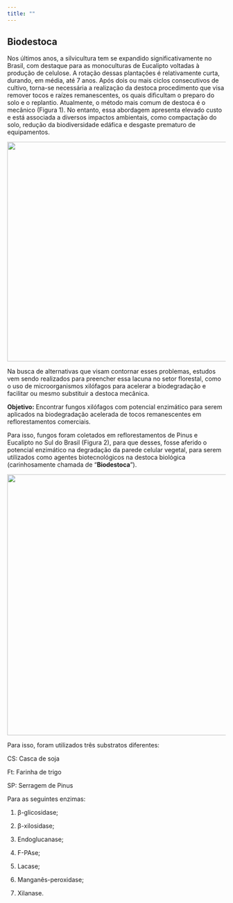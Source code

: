 ```yaml
---
title: ""
---
```


## Biodestoca

Nos últimos anos, a silvicultura tem se expandido significativamente no Brasil, com destaque para as monoculturas de Eucalipto voltadas à produção de celulose. A rotação dessas plantações é relativamente curta, durando, em média, até 7 anos. Após dois ou mais ciclos consecutivos de cultivo, torna-se necessária a realização da destoca procedimento que visa remover tocos e raízes remanescentes, os quais dificultam o preparo do solo e o replantio. Atualmente, o método mais comum de destoca é o mecânico (Figura 1). No entanto, essa abordagem apresenta elevado custo e está associada a diversos impactos ambientais, como compactação do solo, redução da biodiversidade edáfica e desgaste prematuro de equipamentos.

![](images/clipboard-2107435690.png){fig-align="center" width="506"}

Na busca de alternativas que visam contornar esses problemas, estudos vem sendo realizados para preencher essa lacuna no setor florestal, como o uso de microorganismos xilófagos para acelerar a biodegradação e facilitar ou mesmo substituir a destoca mecânica.

**Objetivo:** Encontrar fungos xilófagos com potencial enzimático para serem aplicados na biodegradação acelerada de tocos remanescentes em reflorestamentos comerciais.

Para isso, fungos foram coletados em reflorestamentos de Pinus e Eucalipto no Sul do Brasil (Figura 2), para que desses, fosse aferido o potencial enzimático na degradação da parede celular vegetal, para serem utilizados como agentes biotecnológicos na destoca biológica (carinhosamente chamada de "**Biodestoca**").

![](Imagens/Imagem%20do%20WhatsApp%20de%202025-06-20%20à(s)%2023.40.25_478cbf23.jpg){fig-align="center" width="601"}

Para isso, foram utilizados três substratos diferentes:

CS: Casca de soja

Ft: Farinha de trigo

SP: Serragem de Pinus

Para as seguintes enzimas:

1.  β-glicosidase;

2.  β-xilosidase;

3.  Endoglucanase;

4.  F-PAse;

5.  Lacase;

6.  Manganês-peroxidase;

7.  Xilanase.
